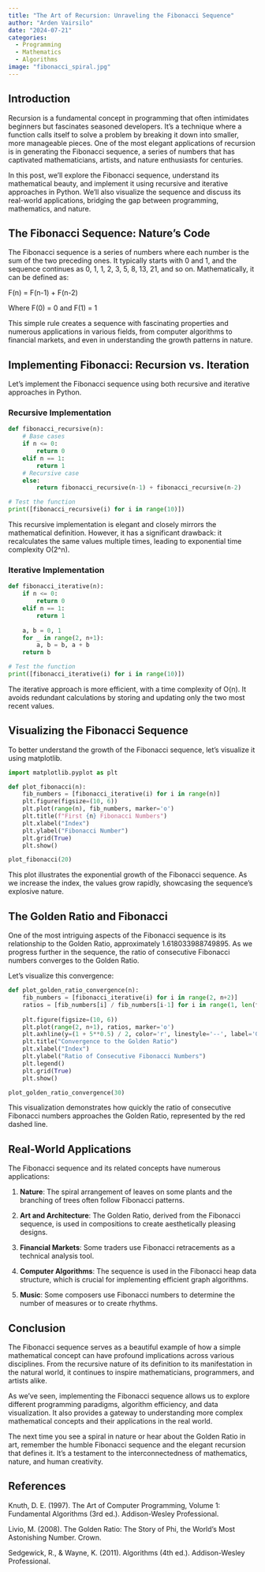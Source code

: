 ```yaml
---
title: "The Art of Recursion: Unraveling the Fibonacci Sequence"
author: "Arden Vairsilo"
date: "2024-07-21"
categories: 
  - Programming
  - Mathematics
  - Algorithms
image: "fibonacci_spiral.jpg"
---
```


## Introduction

Recursion is a fundamental concept in programming that often intimidates beginners but fascinates seasoned developers. It's a technique where a function calls itself to solve a problem by breaking it down into smaller, more manageable pieces. One of the most elegant applications of recursion is in generating the Fibonacci sequence, a series of numbers that has captivated mathematicians, artists, and nature enthusiasts for centuries.

In this post, we'll explore the Fibonacci sequence, understand its mathematical beauty, and implement it using recursive and iterative approaches in Python. We'll also visualize the sequence and discuss its real-world applications, bridging the gap between programming, mathematics, and nature.

## The Fibonacci Sequence: Nature's Code

The Fibonacci sequence is a series of numbers where each number is the sum of the two preceding ones. It typically starts with 0 and 1, and the sequence continues as 0, 1, 1, 2, 3, 5, 8, 13, 21, and so on. Mathematically, it can be defined as:

F(n) = F(n-1) + F(n-2)

Where F(0) = 0 and F(1) = 1

This simple rule creates a sequence with fascinating properties and numerous applications in various fields, from computer algorithms to financial markets, and even in understanding the growth patterns in nature.

## Implementing Fibonacci: Recursion vs. Iteration

Let's implement the Fibonacci sequence using both recursive and iterative approaches in Python.

### Recursive Implementation

```python
def fibonacci_recursive(n):
    # Base cases
    if n <= 0:
        return 0
    elif n == 1:
        return 1
    # Recursive case
    else:
        return fibonacci_recursive(n-1) + fibonacci_recursive(n-2)

# Test the function
print([fibonacci_recursive(i) for i in range(10)])
```

This recursive implementation is elegant and closely mirrors the mathematical definition. However, it has a significant drawback: it recalculates the same values multiple times, leading to exponential time complexity O(2^n).

### Iterative Implementation

```python
def fibonacci_iterative(n):
    if n <= 0:
        return 0
    elif n == 1:
        return 1
    
    a, b = 0, 1
    for _ in range(2, n+1):
        a, b = b, a + b
    return b

# Test the function
print([fibonacci_iterative(i) for i in range(10)])
```

The iterative approach is more efficient, with a time complexity of O(n). It avoids redundant calculations by storing and updating only the two most recent values.

## Visualizing the Fibonacci Sequence

To better understand the growth of the Fibonacci sequence, let's visualize it using matplotlib.

```python
import matplotlib.pyplot as plt

def plot_fibonacci(n):
    fib_numbers = [fibonacci_iterative(i) for i in range(n)]
    plt.figure(figsize=(10, 6))
    plt.plot(range(n), fib_numbers, marker='o')
    plt.title(f"First {n} Fibonacci Numbers")
    plt.xlabel("Index")
    plt.ylabel("Fibonacci Number")
    plt.grid(True)
    plt.show()

plot_fibonacci(20)
```

This plot illustrates the exponential growth of the Fibonacci sequence. As we increase the index, the values grow rapidly, showcasing the sequence's explosive nature.

## The Golden Ratio and Fibonacci

One of the most intriguing aspects of the Fibonacci sequence is its relationship to the Golden Ratio, approximately 1.618033988749895. As we progress further in the sequence, the ratio of consecutive Fibonacci numbers converges to the Golden Ratio.

Let's visualize this convergence:

```python
def plot_golden_ratio_convergence(n):
    fib_numbers = [fibonacci_iterative(i) for i in range(2, n+2)]
    ratios = [fib_numbers[i] / fib_numbers[i-1] for i in range(1, len(fib_numbers))]
    
    plt.figure(figsize=(10, 6))
    plt.plot(range(2, n+1), ratios, marker='o')
    plt.axhline(y=(1 + 5**0.5) / 2, color='r', linestyle='--', label='Golden Ratio')
    plt.title("Convergence to the Golden Ratio")
    plt.xlabel("Index")
    plt.ylabel("Ratio of Consecutive Fibonacci Numbers")
    plt.legend()
    plt.grid(True)
    plt.show()

plot_golden_ratio_convergence(30)
```

This visualization demonstrates how quickly the ratio of consecutive Fibonacci numbers approaches the Golden Ratio, represented by the red dashed line.

## Real-World Applications

The Fibonacci sequence and its related concepts have numerous applications:

1. **Nature**: The spiral arrangement of leaves on some plants and the branching of trees often follow Fibonacci patterns.

2. **Art and Architecture**: The Golden Ratio, derived from the Fibonacci sequence, is used in compositions to create aesthetically pleasing designs.

3. **Financial Markets**: Some traders use Fibonacci retracements as a technical analysis tool.

4. **Computer Algorithms**: The sequence is used in the Fibonacci heap data structure, which is crucial for implementing efficient graph algorithms.

5. **Music**: Some composers use Fibonacci numbers to determine the number of measures or to create rhythms.

## Conclusion

The Fibonacci sequence serves as a beautiful example of how a simple mathematical concept can have profound implications across various disciplines. From the recursive nature of its definition to its manifestation in the natural world, it continues to inspire mathematicians, programmers, and artists alike.

As we've seen, implementing the Fibonacci sequence allows us to explore different programming paradigms, algorithm efficiency, and data visualization. It also provides a gateway to understanding more complex mathematical concepts and their applications in the real world.

The next time you see a spiral in nature or hear about the Golden Ratio in art, remember the humble Fibonacci sequence and the elegant recursion that defines it. It's a testament to the interconnectedness of mathematics, nature, and human creativity.

## References

Knuth, D. E. (1997). The Art of Computer Programming, Volume 1: Fundamental Algorithms (3rd ed.). Addison-Wesley Professional.

Livio, M. (2008). The Golden Ratio: The Story of Phi, the World's Most Astonishing Number. Crown.

Sedgewick, R., & Wayne, K. (2011). Algorithms (4th ed.). Addison-Wesley Professional.